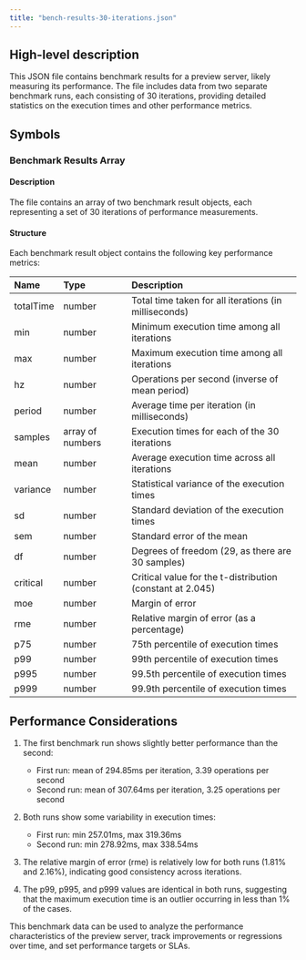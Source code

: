 ```yaml
---
title: "bench-results-30-iterations.json"
---
```


## High-level description
This JSON file contains benchmark results for a preview server, likely measuring its performance. The file includes data from two separate benchmark runs, each consisting of 30 iterations, providing detailed statistics on the execution times and other performance metrics.

## Symbols

### Benchmark Results Array
#### Description
The file contains an array of two benchmark result objects, each representing a set of 30 iterations of performance measurements.

#### Structure
Each benchmark result object contains the following key performance metrics:

| Name | Type | Description |
|:-----|:-----|:------------|
| totalTime | number | Total time taken for all iterations (in milliseconds) |
| min | number | Minimum execution time among all iterations |
| max | number | Maximum execution time among all iterations |
| hz | number | Operations per second (inverse of mean period) |
| period | number | Average time per iteration (in milliseconds) |
| samples | array of numbers | Execution times for each of the 30 iterations |
| mean | number | Average execution time across all iterations |
| variance | number | Statistical variance of the execution times |
| sd | number | Standard deviation of the execution times |
| sem | number | Standard error of the mean |
| df | number | Degrees of freedom (29, as there are 30 samples) |
| critical | number | Critical value for the t-distribution (constant at 2.045) |
| moe | number | Margin of error |
| rme | number | Relative margin of error (as a percentage) |
| p75 | number | 75th percentile of execution times |
| p99 | number | 99th percentile of execution times |
| p995 | number | 99.5th percentile of execution times |
| p999 | number | 99.9th percentile of execution times |

## Performance Considerations
1. The first benchmark run shows slightly better performance than the second:
   - First run: mean of 294.85ms per iteration, 3.39 operations per second
   - Second run: mean of 307.64ms per iteration, 3.25 operations per second

2. Both runs show some variability in execution times:
   - First run: min 257.01ms, max 319.36ms
   - Second run: min 278.92ms, max 338.54ms

3. The relative margin of error (rme) is relatively low for both runs (1.81% and 2.16%), indicating good consistency across iterations.

4. The p99, p995, and p999 values are identical in both runs, suggesting that the maximum execution time is an outlier occurring in less than 1% of the cases.

This benchmark data can be used to analyze the performance characteristics of the preview server, track improvements or regressions over time, and set performance targets or SLAs.